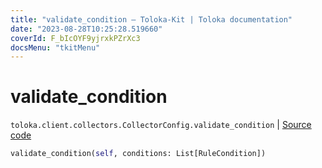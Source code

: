 ```yaml
---
title: "validate_condition — Toloka-Kit | Toloka documentation"
date: "2023-08-28T10:25:28.519660"
coverId: F_bIcOYF9yjrxkPZrXc3
docsMenu: "tkitMenu"
---
```


# validate_condition

`toloka.client.collectors.CollectorConfig.validate_condition` | [Source code](https://github.com/Toloka/toloka-kit/blob/v1.2.1/src/client/collectors.py#L66)

```python
validate_condition(self, conditions: List[RuleCondition])
```